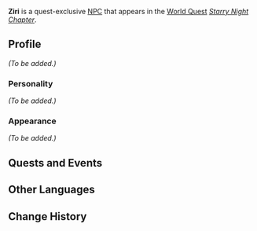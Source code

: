 {{Character Infobox
|type             = Quest NPC
|image            = NPC Ziri.png
|region           = Sumeru
|affiliation      = The Eremites
}}
'''Ziri''' is a quest-exclusive [[NPC]] that appears in the [[World Quest]] ''[[Starry Night Chapter]]''.

==Profile==
<!-- Detailed story/lore information goes here. -->
''(To be added.)''

===Personality===
''(To be added.)''

===Appearance===
<!-- Keep appearance section short and concise. Limit to 2 paragraphs with 3-4 sentences each. -->
''(To be added.)''

==Quests and Events==
{{Quests and Events}}
<!--
==Trivia==
* 
-->
==Other Languages==
{{Other Languages
|default_hidden = 1
|en      = Ziri
|zhs     = 齐里
|zhs_rm  = Qílǐ
|zht     = 齊里
|zht_rm  = Qílǐ
|ja      = ズィリ
|ja_rm   = Ziri
|ko      = 지리
|ko_rm   = Jiri
|es      = Ziri
|fr      = Ziri
|ru      = Зири
|th      = Ziri
|vi      = Ziri
|de      = Ziri
|id      = Ziri
|pt      = Ziri
|tr      = Ziri
|it      = Ziri
}}

==Change History==
{{Change History|3.0}}
<!--
==References==
{{Reflist}}
-->